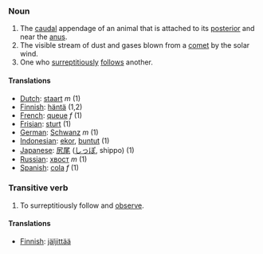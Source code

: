 ===Noun===

#The [[caudal]] appendage of an animal that is attached to its [[posterior]] and near the [[anus]].
#The visible stream of dust and gases blown from a [[comet]] by the solar wind.
#One who [[surreptitious]]ly [[follow]]s another.

====Translations====
*[[Dutch]]: [[staart]] ''m'' (1)
*[[Finnish]]: [[häntä]] (1,2)
*[[French]]: [[queue]] ''f'' (1)
*[[Frisian]]: [[sturt]] (1)
*[[German]]: [[Schwanz]] ''m'' (1)
*[[Indonesian]]: [[ekor]], [[buntut]] (1)
*[[Japanese]]: [[尻尾]] ([[しっぽ]], shippo) (1)
*[[Russian]]: [[хвост]] ''m'' (1)
*[[Spanish]]: [[cola]] ''f'' (1)

===Transitive verb===

#To surreptitiously follow and [[observe]].

====Translations====

*[[Finnish]]: [[jäljittää]]